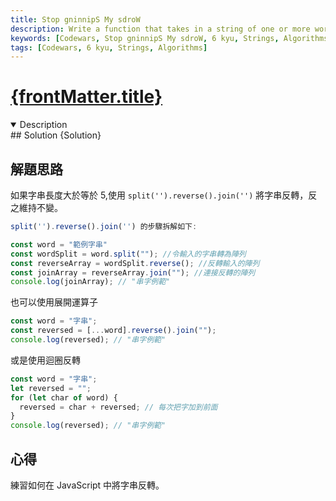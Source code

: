 ```yaml
---
title: Stop gninnipS My sdroW
description: Write a function that takes in a string of one or more words, and returns the same string, but with all words that have five or more letters reversed (Just like the name of this Kata). Strings passed in will consist of only letters and spaces. Spaces will be included only when more than one word is present.
keywords: [Codewars, Stop gninnipS My sdroW, 6 kyu, Strings, Algorithms]
tags: [Codewars, 6 kyu, Strings, Algorithms]
---
```


# [{frontMatter.title}](https://www.codewars.com/kata/5264d2b162488dc400000001/train/javascript)


<DifficultyBadge kyu={6} />

<Tabs>
  <TabItem value="description" label="題目描述" default>
    <details open>
      <summary>Description</summary>
        <Description />
        <Examples />
    </details> 
  </TabItem>

  <TabItem value="solution" label="解答">
   ## Solution
    <CodeBlock language="js">{Solution}</CodeBlock>
  </TabItem>
</Tabs>

## 解題思路

如果字串長度大於等於 5,使用 `split('').reverse().join('')` 將字串反轉，反之維持不變。

```js
split('').reverse().join('') 的步驟拆解如下:

const word = "範例字串"
const wordSplit = word.split(""); //令輸入的字串轉為陣列
const reverseArray = wordSplit.reverse(); //反轉輸入的陣列
const joinArray = reverseArray.join(""); //連接反轉的陣列
console.log(joinArray); // "串字例範"
```

也可以使用展開運算子

```js
const word = "字串";
const reversed = [...word].reverse().join("");
console.log(reversed); // "串字例範"
```

或是使用迴圈反轉

```js
const word = "字串";
let reversed = "";
for (let char of word) {
  reversed = char + reversed; // 每次把字加到前面
}
console.log(reversed); // "串字例範"
```

## 心得

練習如何在 JavaScript 中將字串反轉。
